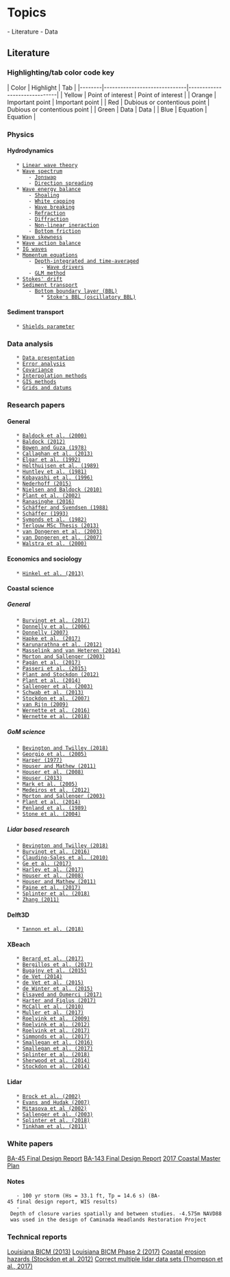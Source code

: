 = Topics =
- Literature
- Data

== Literature ==
=== Highlighting/tab color code key ===

| Color  | Highlight                    | Tab                          |
|--------|------------------------------|------------------------------|
| Yellow | Point of interest            | Point of interest            |
| Orange | Important point              | Important point              |
| Red    | Dubious or contentious point | Dubious or contentious point |
| Green  | Data                         | Data                         |
| Blue   | Equation                     | Equation                     |


=== Physics ===
==== Hydrodynamics ====
	* [[linear_wave_theory|Linear wave theory]]
	* [[Wave spectrum]]
		- [[Jonswap spectrum|Jonswap]]
		- [[Direction spreading]]
	* [[Wave energy balance]]
		- [[Shoaling]]
		- [[White capping]]
		- [[Wave breaking]]
		- [[Refraction]]
		- [[Diffraction]]
		- [[Non-linear ineraction]]
		- [[Bottom friction]]
	* [[Wave skewness]]
	* [[Wave action balance]]
	* [[IG waves]]
	* [[Momentum equations]]
		- [[Depth-integrated and time-averaged]]
			- [[Wave drivers]]
		- [[GLM method]]
	* [[Stokes' drift]]
	* [[sediment_transport|Sediment transport]]
		- [[bottom_boundary_layer|Bottom boundary layer (BBL)]]
			* [[stokes_boundary_layer|Stoke's BBL (oscillatory BBL)]]

==== Sediment transport ====
	* [[Shields parameter]]

=== Data analysis ===
	* [[Data presentation]]
	* [[Error analysis]]
	* [[Covariance]]
	* [[Interpolation methods]]
	* [[GIS methods]]
	* [[grids_and_datums|Grids and datums]]

=== Research papers ===
==== General ====
	* [[Baldock et al. (2000)]]
	* [[Baldock (2012)]]
	* [[Bowen and Guza (1978)]]
	* [[Callaghan et al. (2013)]]
	* [[Elgar et al. (1992)]]
	* [[Holthuijsen et al. (1989)]]
	* [[Huntley et al. (1981)]]
	* [[Kobayashi et al. (1996)]]
	* [[Nederhoff (2015)]]
	* [[Nielsen and Baldock (2010)]]
	* [[Plant et al. (2002)]]
	* [[Ranasinghe (2016)]]
	* [[Schäffer and Svendsen (1988)]]
	* [[Schäffer (1993)]]
	* [[Symonds et al. (1982)]]
	* [[Terlouw MSc Thesis (2013)]]
	* [[van Dongeren et al. (2003)]]
	* [[van Dongeren et al. (2007)]]
	* [[Walstra et al. (2000)]]

==== Economics and sociology ====
	* [[Hinkel et al. (2013)]]

==== Coastal science ====
===== General =====
	* [[Burvingt et al. (2017)]]
	* [[Donnelly et al. (2006)]]
	* [[Donnelly (2007)]]
	* [[Hapke et al. (2017)]]
	* [[Karunarathna et al. (2012)]]
	* [[Masselink and van Heteren (2014)]]
	* [[Morton and Sallenger (2003)]]
	* [[pagan_et_al_2017|Pagán et al. (2017)]]
	* [[Passeri et al. (2015)]]
	* [[Plant and Stockdon (2012)]]
	* [[Plant et al. (2014)]]
	* [[Sallenger et al. (2003)]]
	* [[Schwab et al. (2013)]]
	* [[Stockdon et al. (2007)]]
	* [[van Rijn (2009)]]
	* [[Wernette et al. (2016)]]
	* [[Wernette et al. (2018)]]

===== GoM science =====
	* [[Bevington and Twilley (2018)]]
	* [[Georgio et al. (2005)]]
	* [[Harper (1977)]]
	* [[Houser and Mathew (2011)]]
	* [[Houser et al. (2008)]]
	* [[Houser (2013)]]
	* [[Mark et al. (2005)]]
	* [[Medeiros et al. (2012)]]
	* [[Morton and Sallenger (2003)]]
	* [[Plant et al. (2014)]]
	* [[Penland et al. (1989)]]
	* [[Stone et al. (2004)]]

===== Lidar based research =====
	* [[Bevington and Twilley (2018)]]
	* [[Burvingt et al. (2016)]]
	* [[Claudino-Sales et al. (2010)]]
	* [[Ge et al. (2017)]]
	* [[Harley et al. (2017)]]
	* [[Houser et al. (2008)]]
	* [[Houser and Mathew (2011)]]
	* [[Paine et al. (2017)]]
	* [[Splinter et al. (2018)]]
	* [[Zhang (2011)]]

==== Delft3D ====
	* [[Tannon et al. (2018)]]

==== XBeach ====
	* [[Berard et al. (2017)]]
	* [[Bergillos et al. (2017)]]
	* [[Bugajny et al. (2015)]]
	* [[de Vet (2014)]]
	* [[de Vet et al. (2015)]]
	* [[de Winter et al. (2015)]]
	* [[Elsayed and Oumerci (2017)]]
	* [[Harter and Figlus (2017)]]
	* [[McCall et al. (2010)]]
	* [[Muller et al. (2017)]]
	* [[Roelvink et al. (2009)]]
	* [[Roelvink et al. (2012)]]
	* [[Roelvink et al. (2017)]]
	* [[Simmonds et al. (2017)]]
	* [[Smallegan et al. (2016)]]
	* [[Smallegan et al. (2017)]]
	* [[Splinter et al. (2018)]]
	* [[Sherwood et al. (2014)]]
	* [[Stockdon et al. (2014)]]

==== Lidar ====
	* [[Brock et al. (2002)]]
	* [[Evans and Hudak (2007)]]
	* [[Mitasova et al (2002)]]
	* [[Sallenger et al. (2003)]]
	* [[Splinter et al. (2018)]]
	* [[Tinkham et al. (2011)]]


=== White papers ===
[[BA-45 Final Design Report]]
[[BA-143 Final Design Report]]
[[2017 Coastal Master Plan]]

==== Notes ====
	- 100 yr storm (Hs = 33.1 ft, Tp = 14.6 s) (BA-45 final design report, WIS results)
	- Depth of closure varies spatially and between studies. -4.575m NAVD88 was used in the design of Caminada Headlands Restoration Project 

=== Technical reports ===
[[Louisiana BICM (2013)]]
[[Byrnes_LABICM_2017|Louisiana BICM Phase 2 (2017)]]
[[USGS_coastal_erosion_haz|Coastal erosion hazards (Stockdon et al, 2012)]]
[[corr_multi_lidar|Correct multiple lidar data sets (Thompson et al., 2017)]] 
